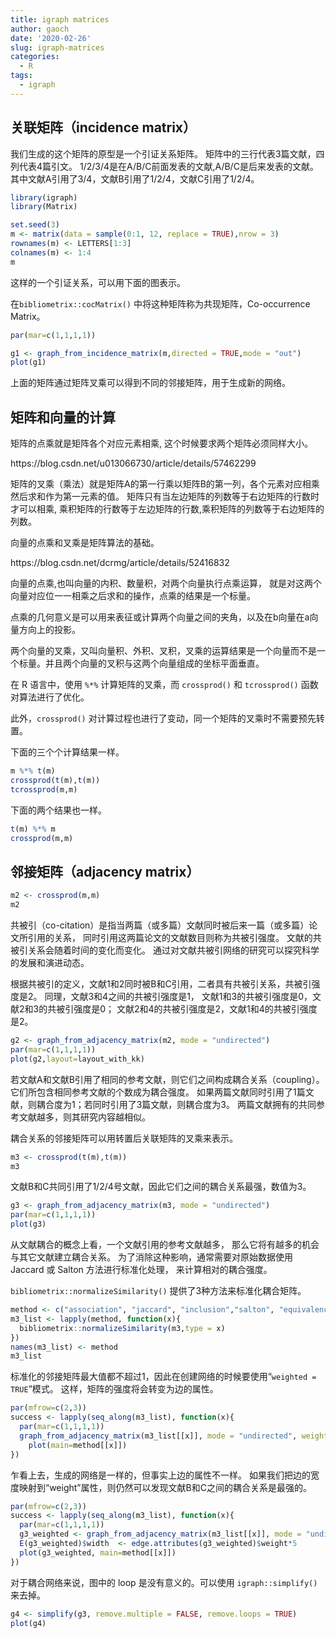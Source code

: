 ```yaml
---
title: igraph matrices
author: gaoch
date: '2020-02-26'
slug: igraph-matrices
categories:
  - R
tags:
  - igraph
---
```


## 关联矩阵（incidence matrix）


我们生成的这个矩阵的原型是一个引证关系矩阵。
矩阵中的三行代表3篇文献，四列代表4篇引文。
1/2/3/4是在A/B/C前面发表的文献,A/B/C是后来发表的文献。
其中文献A引用了3/4，文献B引用了1/2/4，文献C引用了1/2/4。

```r
library(igraph)
library(Matrix)

set.seed(3)
m <- matrix(data = sample(0:1, 12, replace = TRUE),nrow = 3)
rownames(m) <- LETTERS[1:3]
colnames(m) <- 1:4
m
```

这样的一个引证关系，可以用下面的图表示。


在`bibliometrix::cocMatrix()` 中将这种矩阵称为共现矩阵，Co-occurrence Matrix。

```r
par(mar=c(1,1,1,1))

g1 <- graph_from_incidence_matrix(m,directed = TRUE,mode = "out") 
plot(g1)
```

上面的矩阵通过矩阵叉乘可以得到不同的邻接矩阵，用于生成新的网络。

## 矩阵和向量的计算

矩阵的点乘就是矩阵各个对应元素相乘, 这个时候要求两个矩阵必须同样大小。

https://blog.csdn.net/u013066730/article/details/57462299

矩阵的叉乘（乘法）就是矩阵A的第一行乘以矩阵B的第一列，各个元素对应相乘然后求和作为第一元素的值。
矩阵只有当左边矩阵的列数等于右边矩阵的行数时才可以相乘,
乘积矩阵的行数等于左边矩阵的行数,乘积矩阵的列数等于右边矩阵的列数。

向量的点乘和叉乘是矩阵算法的基础。

https://blog.csdn.net/dcrmg/article/details/52416832

向量的点乘,也叫向量的内积、数量积，对两个向量执行点乘运算，
就是对这两个向量对应位一一相乘之后求和的操作，点乘的结果是一个标量。

点乘的几何意义是可以用来表征或计算两个向量之间的夹角，以及在b向量在a向量方向上的投影。

两个向量的叉乘，又叫向量积、外积、叉积，叉乘的运算结果是一个向量而不是一个标量。并且两个向量的叉积与这两个向量组成的坐标平面垂直。

在 R 语言中，使用 `%*%` 计算矩阵的叉乘，而 `crossprod()` 和 `tcrossprod()` 函数对算法进行了优化。

此外，`crossprod()` 对计算过程也进行了变动，同一个矩阵的叉乘时不需要预先转置。

下面的三个个计算结果一样。

```r
m %*% t(m)
crossprod(t(m),t(m))
tcrossprod(m,m)
```

下面的两个结果也一样。

```r
t(m) %*% m
crossprod(m,m)
```


## 邻接矩阵（adjacency matrix）

```r
m2 <- crossprod(m,m)
m2
```

共被引（co-citation）是指当两篇（或多篇）文献同时被后来一篇（或多篇）论文所引用的关系，
同时引用这两篇论文的文献数目则称为共被引强度。
文献的共被引关系会随着时间的变化而变化。
通过对文献共被引网络的研究可以探究科学的发展和演进动态。


根据共被引的定义，文献1和2同时被B和C引用，二者具有共被引关系，共被引强度是2。
同理，文献3和4之间的共被引强度是1，
文献1和3的共被引强度是0，文献2和3的共被引强度是0；
文献2和4的共被引强度是2，文献1和4的共被引强度是2。


```r
g2 <- graph_from_adjacency_matrix(m2, mode = "undirected")
par(mar=c(1,1,1,1))
plot(g2,layout=layout_with_kk)
```

若文献A和文献B引用了相同的参考文献，则它们之间构成耦合关系（coupling）。
它们所包含相同参考文献的个数成为耦合强度。
如果两篇文献同时引用了1篇文献，则耦合度为1；若同时引用了3篇文献，则耦合度为3。
两篇文献拥有的共同参考文献越多，则其研究内容越相似。

耦合关系的邻接矩阵可以用转置后关联矩阵的叉乘来表示。


```r
m3 <- crossprod(t(m),t(m))
m3
```

文献B和C共同引用了1/2/4号文献，因此它们之间的耦合关系最强，数值为3。


```r
g3 <- graph_from_adjacency_matrix(m3, mode = "undirected")
par(mar=c(1,1,1,1))
plot(g3)
```

从文献耦合的概念上看，一个文献引用的参考文献越多，
那么它将有越多的机会与其它文献建立耦合关系。
为了消除这种影响，通常需要对原始数据使用 Jaccard 或 Salton 方法进行标准化处理，
来计算相对的耦合强度。

`bibliometrix::normalizeSimilarity()` 提供了3种方法来标准化耦合矩阵。

```r
method <- c("association", "jaccard", "inclusion","salton", "equivalence")
m3_list <- lapply(method, function(x){
  bibliometrix::normalizeSimilarity(m3,type = x)
})
names(m3_list) <- method
m3_list
```

标准化的邻接矩阵最大值都不超过1，因此在创建网络的时候要使用“`weighted = TRUE`”模式。
这样，矩阵的强度将会转变为边的属性。

```r
par(mfrow=c(2,3))
success <- lapply(seq_along(m3_list), function(x){
  par(mar=c(1,1,1,1))
  graph_from_adjacency_matrix(m3_list[[x]], mode = "undirected", weighted = TRUE) %>% 
    plot(main=method[[x]])
})
```

乍看上去，生成的网络是一样的，但事实上边的属性不一样。
如果我们把边的宽度映射到“weight”属性，则仍然可以发现文献B和C之间的耦合关系是最强的。

```r
par(mfrow=c(2,3))
success <- lapply(seq_along(m3_list), function(x){
  par(mar=c(1,1,1,1))
  g3_weighted <- graph_from_adjacency_matrix(m3_list[[x]], mode = "undirected", weighted = TRUE)
  E(g3_weighted)$width  <- edge.attributes(g3_weighted)$weight*5
  plot(g3_weighted, main=method[[x]])
})


```


对于耦合网络来说，图中的 loop 是没有意义的。可以使用 `igraph::simplify()` 来去掉。

```r
g4 <- simplify(g3, remove.multiple = FALSE, remove.loops = TRUE)
plot(g4)
```

